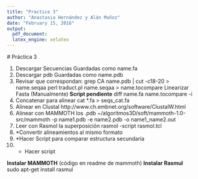 ```yaml
---
title: "Practice 3"
author: "Anastasia Hernández y Alán Muñoz"
date: "February 15, 2016"
output: 
  pdf_document: 
  latex_engine: xelatex
---
```

  # Práctica 3
  
1. Descargar Secuencias
  Guardadas como name.fa
2. Descargar pdb
  Guardadas como name.pdb
3. Revisar que correspondan:
	grep CA name.pdb | cut -c18-20 > name.seqaa 
	perl traduct.pl name.seqaa > name.tocompare
	Linearizar Fasta (Manualmente) **Script pendiente**
	diff name.fa name.tocompare -i
4. Concatenar para alinear
	cat *.fa > seqs_cat.fa
5. Alinear en Clustal 
	http://www.ch.embnet.org/software/ClustalW.html
6. Alinear con MAMMOTH los .pdb
	~/algoritmos3D/soft/mammoth-1.0-src/mammoth -p name1.pdb -e name2.pdb -o name1_name2.out
7. Leer con Rasmol la superposición
	rasmol -script rasmol.tcl	
8. *Convertir alineamientos al mismo formato
9. *Hacer Script para comparar estructura secundaria
10. * Hacer script


**Instalar MAMMOTH**
	(código en readme de mammoth)
**Instalar Rasmul**
	sudo apt-get install rasmul
